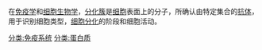 {{Cat main|分化群}}
在[[免疫学|免疫学]]和[[细胞生物学|细胞生物学]]，[[分化簇|分化簇]]是[[细胞|细胞]]表面上的分子，所确认由特定集合的[[抗体|抗体]]，用于识别细胞类型，[[细胞分化|细胞分化]]的阶段和细胞活动。

[[分类:免疫系统|分类:免疫系统]]
[[分类:蛋白质|分类:蛋白质]]